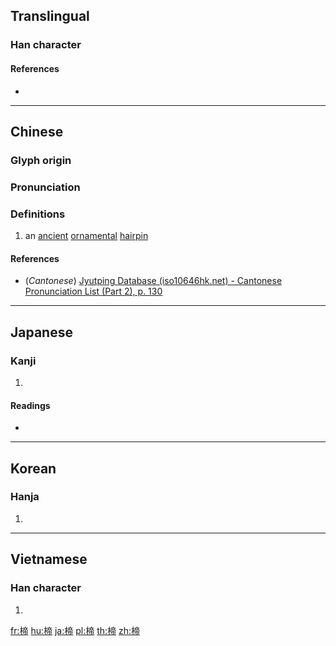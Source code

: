{{character info/new}}
==Translingual==

===Han character===
{{Han char|rn=75|rad=木|as=09|sn=13|four=40927|canj=DYBB|ids=⿰木帝}}

====References====
* {{Han ref|kx=0541.160|dkj=15179|dj=0929.060|hdz=21254.190|uh=6974|ud=26996|bh=DDE8|bd=56808}}

----

==Chinese==
{{zh-forms}}

===Glyph origin===
{{Han etym}}

===Pronunciation===
{{zh-pron
|m=tì
|c=tai3
|mc=y
|oc=y
|ma=
|cat=n
}}

===Definitions===
{{zh-hanzi}}

# an [[ancient]] [[ornamental]] [[hairpin]]

====References====
* (''Cantonese'') [http://www.iso10646hk.net/jp/document/download.jsp Jyutping Database (iso10646hk.net) - Cantonese Pronunciation List (Part 2), p. 130]

----

==Japanese==

===Kanji===
{{ja-kanji|grade=|rs=木09}}

# {{defn|lang=ja|sort=木09}}

====Readings====
* {{ja-readings|on=[[てい]] (tei), [[ち]] (chi), [[し]] (shi)|kun=[[かんざし]] (kanzashi), [[ね]] (ne)}}

----

==Korean==

===Hanja===
{{ko-hanja|hangeul=체|rv=che|mr=ch'e}}

# {{defn|lang=ko|sort=木09}}

----

==Vietnamese==

===Han character===
{{vi-readings|rs=木09| hanviet = ghế}}

# {{defn|lang=vi|sort=木09}}

[[fr:楴]]
[[hu:楴]]
[[ja:楴]]
[[pl:楴]]
[[th:楴]]
[[zh:楴]]
